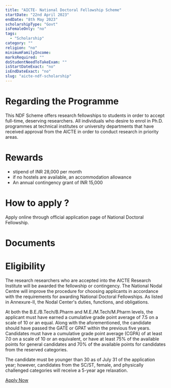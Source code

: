 ```yaml
---
title: "AICTE- National Doctoral Fellowship Scheme"
startDate: "22nd April 2023"
endDate: "8th May 2023"
scholarshipType: "Govt"
isFemaleOnly: "no"
tags:
  - "Scholarship"
category: ""
religion: "no"
minimumFamilyIncome:
marksRequired: ""
doStudentNeedToTakeExam: ""
isStartDateExact: "no"
isEndDateExact: "no"
slug: "aicte-ndf-scholarship"
---
```


# Regarding the Programme

This NDF Scheme offers research fellowships to students in order to accept full-time, deserving researchers.
All individuals who desire to enrol in Ph.D. programmes at technical institutes or university departments that have received approval from the AICTE in order to conduct research in priority areas.

# Rewards

- stipend of INR 28,000 per month
- if no hostels are available, an accommodation allowance
- An annual contingency grant of INR 15,000

# How to apply ?

Apply online through official application page of National Doctoral Fellowship.

# Documents

# Eligibility

The research researchers who are accepted into the AICTE Research Institute will be awarded the fellowship or contingency.
The National Nodal Centre will improve the procedure for choosing applicants in accordance with the requirements for awarding National Doctoral Fellowships.
As listed in Annexure-II, the Nodal Center's duties, functions, and obligations.

At both the B.E./B.Tech/B.Pharm and M.E./M.Tech/M.Pharm levels, the applicant must have earned a cumulative grade point average of 7.5 on a scale of 10 or an equal.
Along with the aforementioned, the candidate should have passed the GATE or GPAT within the previous five years.
Candidates must have a cumulative grade point average (CGPA) of at least 7.0 on a scale of 10 or an equivalent,
or have at least 75% of the available points for general candidates and 70% of the available points for candidates from the reserved categories.

The candidate must be younger than 30 as of July 31 of the application year; however, candidates from the SC/ST, female, and physically challenged categories will receive a 5-year age relaxation.

[Apply Now](https://www.aicte-india.org/content/national-doctoral-fellowship-ndf)
